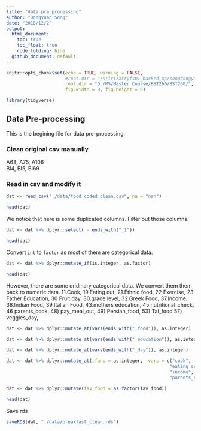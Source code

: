 ```yaml
---
title: "data_pre_processing"
author: "Dongyuan Song"
date: "2018/12/2"
output:
  html_document:
    toc: true
    toc_float: true
    code_folding: hide
  github_document: default
---
```

```r
knitr::opts_chunk$set(echo = TRUE, warning = FALSE, 
                      #root.dir = "/n/irizarryfs01_backed_up/songdongyuan/PBM-Exploration/", 
                      root.dir = "D:/MS/Master Course/BST260/BST260/", 
                      fig.width = 8, fig.height = 6)
```

```r
library(tidyverse)
```


## Data Pre-processing

This is the begining file for data pre-processing.

### Clean original csv manually

A63, A75, A106  
BI4, BI5, BI69

### Read in csv and modify it
```r
dat <- read_csv("./data/food_coded_clean.csv", na = "nan")
```

```r
head(dat)
```

We notice that here is some duplicated columns. Filter out those columns.
```r
dat <- dat %>% dplyr::select( - ends_with("_1"))
```

```r
head(dat)
```

Convert `int` to `factor` as most of them are categorical data.
```r
dat <- dat %>% dplyr::mutate_if(is.integer, as.factor)
```

```r
head(dat)
```

However, there are some oridinary categorical data. We convert them them back to numeric data.
11.Cook, 19.Eating out, 21.Ethnic food, 22 Exercise, 23 Father Education, 30 Fruit day, 
30.grade level, 32.Greek Food, 37.Income, 38.Indian Food, 39.Italian Food, 43.mothers education,
45.nutritional_check, 46 parents_cook, 48) pay_meal_out, 49) Persian_food, 53) Tai_food 57) veggies_day,

```r
dat <- dat %>% dplyr::mutate_at(vars(ends_with("_food")), as.integer)
```

```r
dat <- dat %>% dplyr::mutate_at(vars(ends_with("_education")), as.integer)
```

```r
dat <- dat %>% dplyr::mutate_at(vars(ends_with("_day")), as.integer)
```

```r
dat <- dat %>% dplyr::mutate_at(.funs = as.integer, .vars = c("cook", 
                                                             "eating_out", "exercise", "grade_level",
                                                             "income", "nutritional_check", 
                                                             "parents_cook", "pay_meal_out"))
```

```r
dat <- dat %>% dplyr::mutate(fav_food = as.factor(fav_food))
```


```r
head(dat)
```

Save rds
```r
saveRDS(dat, "./data/breakfast_clean.rds")
```

